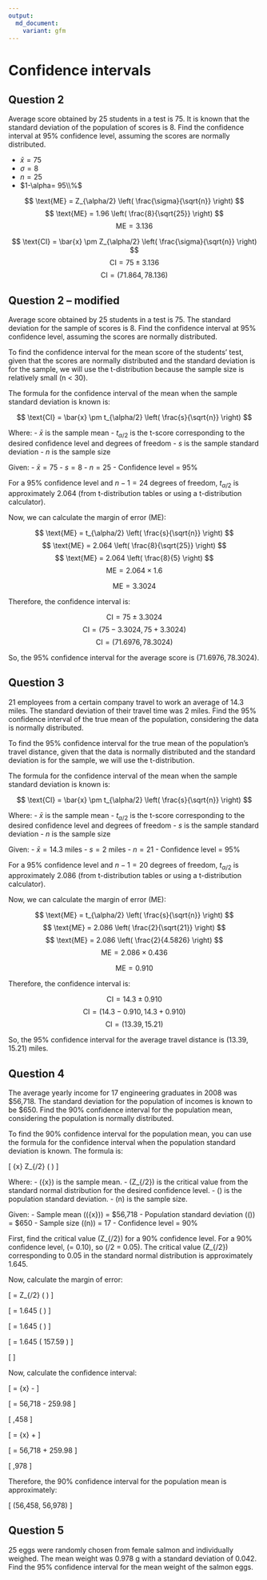```yaml
---
output:
  md_document:
    variant: gfm
---
```


# Confidence intervals

## Question 2

Average score obtained by 25 students in a test is 75. It is known that
the standard deviation of the population of scores is 8. Find the
confidence interval at 95% confidence level, assuming the scores are
normally distributed.



- $\bar{x} = 75$
- $\sigma = 8$
- $n = 25$
- $1-\alpha= 95\\%$

$$ \text{ME} = Z_{\alpha/2} \left( \frac{\sigma}{\sqrt{n}} \right) $$
$$ \text{ME} = 1.96 \left( \frac{8}{\sqrt{25}} \right) $$
$$ \text{ME} = 3.136 $$

$$ \text{CI} = \bar{x} \pm Z_{\alpha/2} \left( \frac{\sigma}{\sqrt{n}} \right) $$
$$ \text{CI} = 75 \pm 3.136 $$
$$ \text{CI} = (71.864, 78.136) $$

## Question 2 – modified

Average score obtained by 25 students in a test is 75. The standard
deviation for the sample of scores is 8. Find the confidence interval at
95% confidence level, assuming the scores are normally distributed.

To find the confidence interval for the mean score of the students' test, given that the scores are normally distributed and the standard deviation is for the sample, we will use the t-distribution because the sample size is relatively small (n < 30).

The formula for the confidence interval of the mean when the sample standard deviation is known is:

$$ \text{CI} = \bar{x} \pm t_{\alpha/2} \left( \frac{s}{\sqrt{n}} \right) $$

Where:
- $\bar{x}$ is the sample mean
- $t_{\alpha/2}$ is the t-score corresponding to the desired confidence level and degrees of freedom
- $s$ is the sample standard deviation
- $n$ is the sample size

Given:
- $\bar{x} = 75$
- $s = 8$
- $n = 25$
- Confidence level = 95%

For a 95% confidence level and $n - 1 = 24$ degrees of freedom, $t_{\alpha/2}$ is approximately 2.064 (from t-distribution tables or using a t-distribution calculator).

Now, we can calculate the margin of error (ME):

$$ \text{ME} = t_{\alpha/2} \left( \frac{s}{\sqrt{n}} \right) $$
$$ \text{ME} = 2.064 \left( \frac{8}{\sqrt{25}} \right) $$
$$ \text{ME} = 2.064 \left( \frac{8}{5} \right) $$
$$ \text{ME} = 2.064 \times 1.6 $$

$$ \text{ME} = 3.3024 $$

Therefore, the confidence interval is:

$$ \text{CI} = 75 \pm 3.3024 $$
$$ \text{CI} = (75 - 3.3024, 75 + 3.3024) $$
$$ \text{CI} = (71.6976, 78.3024) $$

So, the 95% confidence interval for the average score is $(71.6976, 78.3024)$.

## Question 3

21 employees from a certain company travel to work an average of 14.3
miles. The standard deviation of their travel time was 2 miles. Find the
95% confidence interval of the true mean of the population, considering
the data is normally distributed.

To find the 95% confidence interval for the true mean of the population's travel distance, given that the data is normally distributed and the standard deviation is for the sample, we will use the t-distribution.

The formula for the confidence interval of the mean when the sample standard deviation is known is:

$$ \text{CI} = \bar{x} \pm t_{\alpha/2} \left( \frac{s}{\sqrt{n}} \right) $$

Where:
- $\bar{x}$ is the sample mean
- $t_{\alpha/2}$ is the t-score corresponding to the desired confidence level and degrees of freedom
- $s$ is the sample standard deviation
- $n$ is the sample size

Given:
- $\bar{x} = 14.3$ miles
- $s = 2$ miles
- $n = 21$
- Confidence level = 95%

For a 95% confidence level and $n - 1 = 20$ degrees of freedom, $t_{\alpha/2}$ is approximately 2.086 (from t-distribution tables or using a t-distribution calculator).

Now, we can calculate the margin of error (ME):

$$ \text{ME} = t_{\alpha/2} \left( \frac{s}{\sqrt{n}} \right) $$
$$ \text{ME} = 2.086 \left( \frac{2}{\sqrt{21}} \right) $$
$$ \text{ME} = 2.086 \left( \frac{2}{4.5826} \right) $$
$$ \text{ME} = 2.086 \times 0.436 $$

$$ \text{ME} = 0.910 $$

Therefore, the confidence interval is:

$$ \text{CI} = 14.3 \pm 0.910 $$
$$ \text{CI} = (14.3 - 0.910, 14.3 + 0.910) $$
$$ \text{CI} = (13.39, 15.21) $$

So, the 95% confidence interval for the average travel distance is $(13.39, 15.21)$ miles.

## Question 4

The average yearly income for 17 engineering graduates in 2008 was
$56,718. The standard deviation for the population of incomes is known
to be $650. Find the 90% confidence interval for the population mean,
considering the population is normally distributed.

To find the 90% confidence interval for the population mean, you can use the formula for the confidence interval when the population standard deviation is known. The formula is:

\[ \bar{x} \pm Z_{\alpha/2} \left( \frac{\sigma}{\sqrt{n}} \right) \]

Where:
- \(\bar{x}\) is the sample mean.
- \(Z_{\alpha/2}\) is the critical value from the standard normal distribution for the desired confidence level.
- \(\sigma\) is the population standard deviation.
- \(n\) is the sample size.

Given:
- Sample mean (\(\bar{x}\)) = $56,718
- Population standard deviation (\(\sigma\)) = $650
- Sample size (\(n\)) = 17
- Confidence level = 90%

First, find the critical value \(Z_{\alpha/2}\) for a 90% confidence level. For a 90% confidence level, \(\alpha = 0.10\), so \(\alpha/2 = 0.05\). The critical value \(Z_{\alpha/2}\) corresponding to 0.05 in the standard normal distribution is approximately 1.645.

Now, calculate the margin of error:

\[ \text{Margin of error} = Z_{\alpha/2} \left( \frac{\sigma}{\sqrt{n}} \right) \]

\[ \text{Margin of error} = 1.645 \left( \frac{650}{\sqrt{17}} \right) \]

\[ \text{Margin of error} = 1.645 \left( \frac{650}{4.123} \right) \]

\[ \text{Margin of error} = 1.645 \left( 157.59 \right) \]

\[ \text{Margin of error} \approx 259.98 \]

Now, calculate the confidence interval:

\[ \text{Lower limit} = \bar{x} - \text{Margin of error} \]

\[ \text{Lower limit} = 56,718 - 259.98 \]

\[ \text{Lower limit} \approx 56,458 \]

\[ \text{Upper limit} = \bar{x} + \text{Margin of error} \]

\[ \text{Upper limit} = 56,718 + 259.98 \]

\[ \text{Upper limit} \approx 56,978 \]

Therefore, the 90% confidence interval for the population mean is approximately:

\[ (56,458, 56,978) \]

## Question 5
25 eggs were randomly chosen from female salmon
and individually weighed. The mean weight was 0.978
g with a standard deviation of 0.042. Find the 95%
confidence interval for the mean weight of the salmon
eggs.
